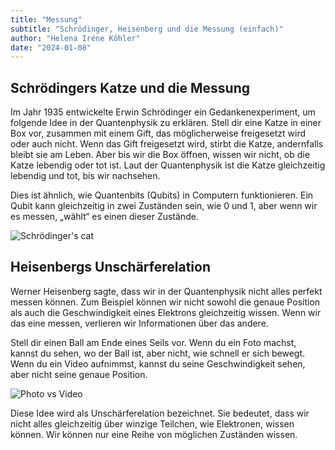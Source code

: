 ```yaml
---
title: "Messung"
subtitle: "Schrödinger, Heisenberg und die Messung (einfach)"
author: "Helena Iréne Köhler"
date: "2024-01-08"
---
```


## Schrödingers Katze und die Messung

Im Jahr 1935 entwickelte Erwin Schrödinger ein Gedankenexperiment, um folgende Idee in der Quantenphysik zu erklären. Stell dir eine Katze in einer Box vor, zusammen mit einem Gift, das möglicherweise freigesetzt wird oder auch nicht. Wenn das Gift freigesetzt wird, stirbt die Katze, andernfalls bleibt sie am Leben. Aber bis wir die Box öffnen, wissen wir nicht, ob die Katze lebendig oder tot ist. Laut der Quantenphysik ist die Katze gleichzeitig lebendig und tot, bis wir nachsehen.

Dies ist ähnlich, wie Quantenbits (Qubits) in Computern funktionieren. Ein Qubit kann gleichzeitig in zwei Zuständen sein, wie 0 und 1, aber wenn wir es messen, „wählt“ es einen dieser Zustände.

![Schrödinger's cat](/posts/assets/entries/measurement/measurement_cat.png)

## Heisenbergs Unschärferelation

Werner Heisenberg sagte, dass wir in der Quantenphysik nicht alles perfekt messen können. Zum Beispiel können wir nicht sowohl die genaue Position als auch die Geschwindigkeit eines Elektrons gleichzeitig wissen. Wenn wir das eine messen, verlieren wir Informationen über das andere.

Stell dir einen Ball am Ende eines Seils vor. Wenn du ein Foto machst, kannst du sehen, wo der Ball ist, aber nicht, wie schnell er sich bewegt. Wenn du ein Video aufnimmst, kannst du seine Geschwindigkeit sehen, aber nicht seine genaue Position.

![Photo vs Video](/posts/assets/entries/measurement/cam_analogy.png)

Diese Idee wird als Unschärferelation bezeichnet. Sie bedeutet, dass wir nicht alles gleichzeitig über winzige Teilchen, wie Elektronen, wissen können. Wir können nur eine Reihe von möglichen Zuständen wissen.

